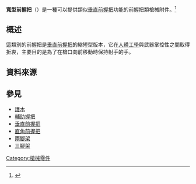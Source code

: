 {{noteTA
|1=zh:直角前握把;zh-hans:三角形前握把;zh-hant:直角前握把;
}}
{{multiple image
 | align = right
 | direction = vertical
 | width = 305
 | image1 = Hkmp5k.jpg
 | caption1 = 
 | image2 = MP3K ImgID1.jpg
 | caption2 = 設計時已經裝有'''寬型前握把'''的[[HK_MP5冲锋枪|HK MP5K和MP5K-PDW]]
}}
'''寬型前握把'''（{{Lang-en|Stubby grip}}）是一種可以提供類似[[垂直前握把|垂直前握把]]功能的前握把類槍械附件。<ref name=jane>{{cite book|title=Jane's International Defense Review: IDR.|url=http://books.google.com/books?id=ly9EAQAAIAAJ|date=July 2000|publisher=Jane's Information Group|pages=61–62|access-date=2014-06-21|archive-date=2014-07-05|archive-url=https://web.archive.org/web/20140705153219/http://books.google.com/books?id=ly9EAQAAIAAJ|dead-url=no}}</ref>

== 概述 ==
這類別的前握把是[[垂直前握把|垂直前握把]]的縮短型版本，它在[[人因工程学|人體工學]]與武器掌控性之間取得折衷，主要目的是為了在槍口向前移動時保持射手的手。

== 資料來源 ==
<div class="references-small">
<references />
</div>

== 參見 ==
* [[護木|護木]]
* [[輔助握把|輔助握把]]
* [[垂直前握把|垂直前握把]]
* [[直角前握把|直角前握把]]
* [[兩腳架|兩腳架]]
* [[三腳架|三腳架]]

{{槍械小作品}}

[[Category:槍械零件|Category:槍械零件]]